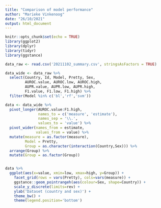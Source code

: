 ```yaml
---
title: "Comparison of model performance"
author: "Marieke Vinkenoog"
date: "26/10/2021"
output: html_document
---
```


```r
knitr::opts_chunk$set(echo = TRUE)
library(ggplot2)
library(dplyr)
library(tidyr)
library(ggstance)
```

```r
data_raw <- read.csv('20211102_summary.csv', stringsAsFactors = TRUE)

data_wide <- data_raw %>%
  select(Country, Id, Model, Pretty, Sex, 
         AUROC.value, AUROC.low, AUROC.high,
         AUPR.value, AUPR.low, AUPR.high,
         F1.value, F1.low, F1.high) %>%
  filter(Model %in% c('bl','rf','svm'))

data <- data_wide %>%
  pivot_longer(AUROC.value:F1.high,
               names_to = c('measure', 'estimate'),
               names_sep = '\\.',
               values_to = 'value') %>%
  pivot_wider(names_from = estimate,
              values_from = value) %>%
  mutate(measure = as.factor(measure),
         Model = Pretty,
         Group = as.character(interaction(Country,Sex))) %>%
  arrange(Group) %>%
  mutate(Group = as.factor(Group))


data %>% 
  ggplot(aes(x=value, xmin=low, xmax=high, y=Group)) +
    facet_grid(rows = vars(Pretty), cols=vars(measure)) +
    ggstance::geom_pointrangeh(aes(colour=Sex, shape=Country)) +
    scale_y_discrete(limits=rev) +
    ylab('Dataset (country and sex)') +
    theme_bw() +
    theme(legend.position='bottom')

```



